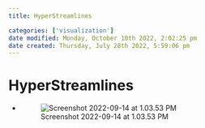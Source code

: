 ```yaml
---
title: HyperStreamlines

categories: ['visualization']
date modified: Monday, October 10th 2022, 2:02:25 pm
date created: Thursday, July 28th 2022, 5:59:06 pm
---
```


# HyperStreamlines
- ![Screenshot 2022-09-14 at 1.03.53 PM](images/Screenshot%202022-09-14%20at%201.03.53%20PM.png)



